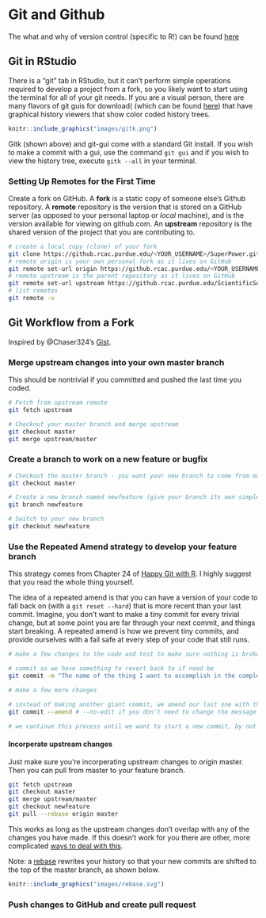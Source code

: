 # Git and Github {#git}

The what and why of version control (specific to R!) can be found [here](https://happygitwithr.com/)


## Git in RStudio

There is a "git" tab in RStudio, but it can't perform simple operations required to develop a project from a fork, so you likely want to start using the terminal for all of your git needs. If you are a visual person,  there are many flavors of git guis for download( (which can be found [here](https://git-scm.com/downloads/guis)) that have graphical history viewers that show color coded history trees. 

```r
knitr::include_graphics("images/gitk.png")
```

Gitk (shown above) and git-gui come with a standard Git install. If you wish to make a commit with a gui, use the command `git gui` and if you wish to view the history tree, execute `gitk --all` in your terminal.


### Setting Up Remotes for the First Time
Create a fork on GitHub. A **fork** is a static copy of someone else's Github repository. A **remote** repository is the version that is stored on a GitHub server (as opposed to your personal laptop or *local* machine), and is the version available for viewing on github.com. An **upstream** repository is the shared version of the project that you are contributing to.

```bash
# create a local copy (clone) of your fork
git clone https://github.rcac.purdue.edu/<YOUR_USERNAME>/SuperPower.git
# remote origin is your own personal fork as it lives on GitHub
git remote set-url origin https://github.rcac.purdue.edu/<YOUR_USERNAME>/SuperPower.git
# remote upstream is the parent repository as it lives on GitHub
git remote set-url upstream https://github.rcac.purdue.edu/ScientificSolutions/SuperPower.git
# list remotes
git remote -v

```

## Git Workflow from a Fork

Inspired by \@Chaser324's [Gist](https://gist.github.com/Chaser324/ce0505fbed06b947d962).

### Merge upstream changes into your own master branch

This should be nontrivial if you committed and pushed the last time you coded.

```bash
# Fetch from upstream remote
git fetch upstream

# Checkout your master branch and merge upstream
git checkout master
git merge upstream/master
```

### Create a branch to work on a new feature or bugfix

```bash
# Checkout the master branch - you want your new branch to come from master
git checkout master

# Create a new branch named newfeature (give your branch its own simple informative name)
git branch newfeature

# Switch to your new branch
git checkout newfeature
```
### Use the Repeated Amend strategy to develop your feature branch {#repeatedAmend}

This strategy comes from Chapter 24 of [Happy Git with R](https://happygitwithr.com/repeated-amend.html). I highly suggest that you read the whole thing yourself.

The idea of a repeated amend is that you can have a version of your code to fall back on (with a `git reset --hard`) that is more recent than your last commit. Imagine, you don't want to make a tiny commit for every trivial change, but at some point you are far through your next commit, and things start breaking. A repeated amend is how we prevent tiny commits, and provide ourselves with a fail safe at every step of your code that still runs.

```bash
# make a few changes to the code and test to make sure nothing is broken

# commit so we have something to revert back to if need be
git commit -m "The name of the thing I want to accomplish in the completed commit"

# make a few more changes

# instead of making another giant commit, we amend our last one with the new changes
git commit --amend # --no-edit if you don't need to change the message

# we continue this process until we want to start a new commit, by not using --amend
```

#### Incorperate upstream changes

Just make sure you're incorperating upstream changes to origin master. Then you can pull from master to your feature branch. 
```bash
git fetch upstream
git checkout master
git merge upstream/master
git checkout newfeature
git pull --rebase origin master
```
This works as long as the upstream changes don't overlap with any of the changes you have made. If this doesn't work for you there are other, more complicated [ways to deal with this](https://happygitwithr.com/pull-tricky.html).

Note: a [rebase](https://www.atlassian.com/git/tutorials/rewriting-history/git-rebase) rewrites your history so that your new commits are shifted to the top of the master branch, as shown below.

```r
knitr::include_graphics("images/rebase.svg")
```

### Push changes to GitHub and create pull request





